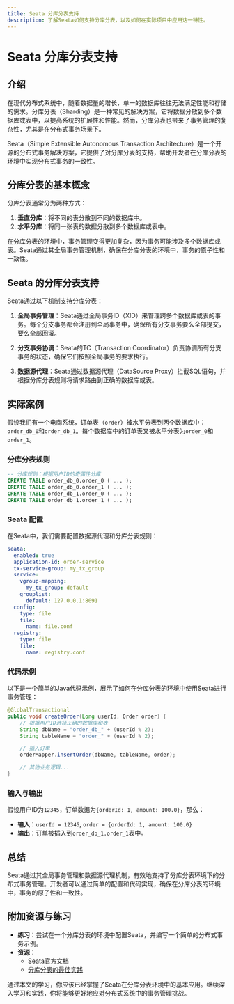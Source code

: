```yaml
---
title: Seata 分库分表支持
description: 了解Seata如何支持分库分表，以及如何在实际项目中应用这一特性。
---
```


# Seata 分库分表支持

## 介绍

在现代分布式系统中，随着数据量的增长，单一的数据库往往无法满足性能和存储的需求。分库分表（Sharding）是一种常见的解决方案，它将数据分散到多个数据库或表中，以提高系统的扩展性和性能。然而，分库分表也带来了事务管理的复杂性，尤其是在分布式事务场景下。

Seata（Simple Extensible Autonomous Transaction Architecture）是一个开源的分布式事务解决方案，它提供了对分库分表的支持，帮助开发者在分库分表的环境中实现分布式事务的一致性。

## 分库分表的基本概念

分库分表通常分为两种方式：

1. **垂直分库**：将不同的表分散到不同的数据库中。
2. **水平分库**：将同一张表的数据分散到多个数据库或表中。

在分库分表的环境中，事务管理变得更加复杂，因为事务可能涉及多个数据库或表。Seata通过其全局事务管理机制，确保在分库分表的环境中，事务的原子性和一致性。

## Seata 的分库分表支持

Seata通过以下机制支持分库分表：

1. **全局事务管理**：Seata通过全局事务ID（XID）来管理跨多个数据库或表的事务。每个分支事务都会注册到全局事务中，确保所有分支事务要么全部提交，要么全部回滚。

2. **分支事务协调**：Seata的TC（Transaction Coordinator）负责协调所有分支事务的状态，确保它们按照全局事务的要求执行。

3. **数据源代理**：Seata通过数据源代理（DataSource Proxy）拦截SQL语句，并根据分库分表规则将请求路由到正确的数据库或表。

## 实际案例

假设我们有一个电商系统，订单表（`order`）被水平分表到两个数据库中：`order_db_0`和`order_db_1`。每个数据库中的订单表又被水平分表为`order_0`和`order_1`。

### 分库分表规则

```sql
-- 分库规则：根据用户ID的奇偶性分库
CREATE TABLE order_db_0.order_0 ( ... );
CREATE TABLE order_db_0.order_1 ( ... );
CREATE TABLE order_db_1.order_0 ( ... );
CREATE TABLE order_db_1.order_1 ( ... );
```

### Seata 配置

在Seata中，我们需要配置数据源代理和分库分表规则：

```yaml
seata:
  enabled: true
  application-id: order-service
  tx-service-group: my_tx_group
  service:
    vgroup-mapping:
      my_tx_group: default
    grouplist:
      default: 127.0.0.1:8091
  config:
    type: file
    file:
      name: file.conf
  registry:
    type: file
    file:
      name: registry.conf
```

### 代码示例

以下是一个简单的Java代码示例，展示了如何在分库分表的环境中使用Seata进行事务管理：

```java
@GlobalTransactional
public void createOrder(Long userId, Order order) {
    // 根据用户ID选择正确的数据库和表
    String dbName = "order_db_" + (userId % 2);
    String tableName = "order_" + (userId % 2);

    // 插入订单
    orderMapper.insertOrder(dbName, tableName, order);

    // 其他业务逻辑...
}
```

### 输入与输出

假设用户ID为`12345`，订单数据为`{orderId: 1, amount: 100.0}`，那么：

- **输入**：`userId = 12345`, `order = {orderId: 1, amount: 100.0}`
- **输出**：订单被插入到`order_db_1.order_1`表中。

## 总结

Seata通过其全局事务管理和数据源代理机制，有效地支持了分库分表环境下的分布式事务管理。开发者可以通过简单的配置和代码实现，确保在分库分表的环境中，事务的原子性和一致性。

## 附加资源与练习

- **练习**：尝试在一个分库分表的环境中配置Seata，并编写一个简单的分布式事务示例。
- **资源**：
  - [Seata官方文档](https://seata.io/zh-cn/docs/overview/what-is-seata.html)
  - [分库分表的最佳实践](https://dbaplus.cn/news-11-2515-1.html)

通过本文的学习，你应该已经掌握了Seata在分库分表环境中的基本应用。继续深入学习和实践，你将能够更好地应对分布式系统中的事务管理挑战。